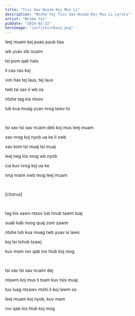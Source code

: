 ```yaml
---
title: "Tsis Xav Ncaim Koj Mus Li"
description: "Ntxhw Yaj Tsis Xav Ncaim Koj Mus Li Lyrics"
artist: "Ntxhw Yaj"
pubDate: "2024-03-22"
heroImage: "/artists/nkauj.png"
---
```


leej muam koj puas paub tias

wb yuav sib ncaim

tsi pom qab hais

li cas rau koj

vim tias tej laus, tej laus

twb tsi xav li wb os

ntshe tag kis ntxov

lub kua muag yuav nrog tawv to

<br />

tsi xav tsi xav ncaim deb koj mus leej muam

xav nrog koj nyob ua ke li xwb

xav kom tsi muaj tsi muaj

leej twg los nrog wb nyob

cia kuv nrog koj ua ke

nruj nraim xwb mog leej muam

<br />

[chorus]

<br />

tag kis sawv ntxov lub hnub tawm tuaj

suab kab noog quaj zom zawm

ntshe lub kua muag twb yuav si laws

koj tsi txhob txawj

kuv mam rov qab los hlub koj mog

<br />

tsi xav tsi xav ncaim dej

ntawm koj mus li tsam kuv tsis muaj

tus luag ntxawv ntxhi li koj lawm os

leej muam koj nyob, kuv mam

rov qab los hlub koj mog
